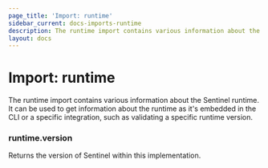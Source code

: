 ```yaml
---
page_title: 'Import: runtime'
sidebar_current: docs-imports-runtime
description: The runtime import contains various information about the Sentinel runtime.
layout: docs
---
```


# Import: runtime

The runtime import contains various information about the Sentinel runtime. It
can be used to get information about the runtime as it's embedded in the CLI or
a specific integration, such as validating a specific runtime version.

### runtime.version

Returns the version of Sentinel within this implementation.
